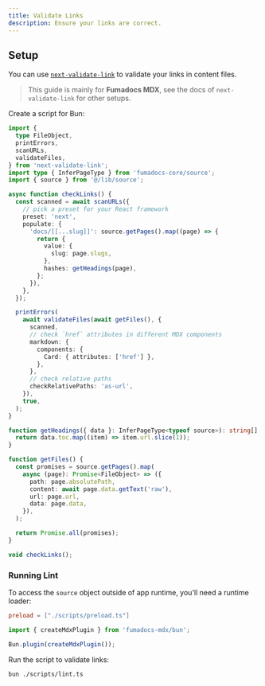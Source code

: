 ```yaml
---
title: Validate Links
description: Ensure your links are correct.
---
```


## Setup

You can use [`next-validate-link`](https://next-validate-link.vercel.app) to validate your links in content files.

> This guide is mainly for **Fumadocs MDX**, see the docs of `next-validate-link` for other setups.

Create a script for Bun:

```ts title="scripts/lint.ts"
import {
  type FileObject,
  printErrors,
  scanURLs,
  validateFiles,
} from 'next-validate-link';
import type { InferPageType } from 'fumadocs-core/source';
import { source } from '@/lib/source';

async function checkLinks() {
  const scanned = await scanURLs({
    // pick a preset for your React framework
    preset: 'next',
    populate: {
      'docs/[[...slug]]': source.getPages().map((page) => {
        return {
          value: {
            slug: page.slugs,
          },
          hashes: getHeadings(page),
        };
      }),
    },
  });

  printErrors(
    await validateFiles(await getFiles(), {
      scanned,
      // check `href` attributes in different MDX components
      markdown: {
        components: {
          Card: { attributes: ['href'] },
        },
      },
      // check relative paths
      checkRelativePaths: 'as-url',
    }),
    true,
  );
}

function getHeadings({ data }: InferPageType<typeof source>): string[] {
  return data.toc.map((item) => item.url.slice(1));
}

function getFiles() {
  const promises = source.getPages().map(
    async (page): Promise<FileObject> => ({
      path: page.absolutePath,
      content: await page.data.getText('raw'),
      url: page.url,
      data: page.data,
    }),
  );

  return Promise.all(promises);
}

void checkLinks();
```

### Running Lint

To access the `source` object outside of app runtime, you'll need a runtime loader:

```toml tab="bunfig.toml"
preload = ["./scripts/preload.ts"]
```

```ts tab="scripts/preload.ts"
import { createMdxPlugin } from 'fumadocs-mdx/bun';

Bun.plugin(createMdxPlugin());
```

Run the script to validate links:

```bash
bun ./scripts/lint.ts
```
